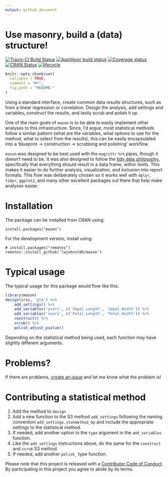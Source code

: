 ```yaml
---
output: github_document
---
```


<!-- README.md is generated from README.Rmd. Please edit that file -->

# Use masonry, build a (data) structure!

[![Travis-CI Build Status](https://travis-ci.org/lwjohnst86/mason.svg?branch=master)](https://travis-ci.org/lwjohnst86/mason)
[![AppVeyor build status](https://ci.appveyor.com/api/projects/status/github/lwjohnst86/mason?branch=master&svg=true)](https://ci.appveyor.com/project/lwjohnst86/mason)
[![Coverage status](https://codecov.io/gh/lwjohnst86/mason/branch/master/graph/badge.svg)](https://codecov.io/github/lwjohnst86/mason?branch=master)
[![CRAN Status](http://www.r-pkg.org/badges/version/mason)](https://cran.r-project.org/package=mason)
[![lifecycle](https://img.shields.io/badge/lifecycle-maturing-blue.svg)](https://www.tidyverse.org/lifecycle/#maturing)


```r
knitr::opts_chunk$set(
  collapse = TRUE,
  comment = "#>",
  fig.path = "README-"
)
```

Using a standard interface, create common data results structures, such as from
a linear regression or correlation. Design the analysis, add settings and variables,
construct the results, and lastly scrub and polish it up. 

One of the main goals of `mason` is to be able to easily implement other
analyses to this infrastructure. Since, I'd argue, most statistical methods
follow a similar pattern (what are the variables, what options to use for the
method, what to select from the results), this can be easily encapsulated into a
'blueprint -> construction -> scrubbing and polishing' workflow.

`mason` was designed to be best used with the `magrittr` `%>%` pipes, though it
doesn't need to be. It was also designed to follow the 
[tidy data philosophy](https://cran.r-project.org/web/packages/tidyr/vignettes/tidy-data.html),
specifically that everything should result in a data frame, within limits. This
makes it easier to do further analysis, visualization, and inclusion into
report formats. This flow was deliberately chosen so it works well with `dplyr`,
`tidyr`, `ggplot2`, and many other excellent packages out there that help make
analyses easier.

# Installation

The package can be installed from CRAN using:

    install.packages("mason")
    
For the development version, install using:

    # install.packages("remotes")
    remotes::install_github('lwjohnst86/mason')

# Typical usage

The typical usage for this package would flow like this:

```r
library(mason)
design(iris, 'glm') %>%
    add_settings() %>%
    add_variables('yvars', c('Sepal.Length', 'Sepal.Width')) %>%
    add_variables('xvars', c('Petal.Length', 'Petal.Width')) %>%
    construct() %>%
    scrub() %>%
    polish_adjust_pvalue()
```

Depending on the statistical method being used, each function may have slightly
different arguments.

# Problems?

If there are problems,
[create an issue](https://github.com/lwjohnst86/mason/issues) and let me know
what the problem is!

# Contributing a statistical method

1. Add the method to `design`
2. Add a new function to the S3 method `add_settings` following the naming
convention `add_settings.statmethod_bp` and include the appropriate
settings to the statistical method.
3. If needed, add another option to the `type` argument in the `add_variables`
function.
4. Like the `add_settings` instructions above, do the same for the
`construct` and `scrub` S3 method.
5. If needed, add another `polish_` type function.

Please note that this project is released with a [Contributor Code of Conduct](CODE_OF_CONDUCT.md).
By participating in this project you agree to abide by its terms.
